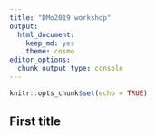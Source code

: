 ```yaml
---
title: "DMo2019 workshop"
output:
  html_document:
    keep_md: yes
    theme: cosmo
editor_options: 
  chunk_output_type: console
---
```


```r
knitr::opts_chunk$set(echo = TRUE)
```

## First title